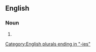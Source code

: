 ==English==

===Noun===
{{head|en|noun plural form}}

# {{plural of|curiosity|lang=en}}

[[Category:English plurals ending in "-ies"]]